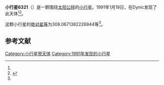 {{Infobox planet
| bgcolour = #FFFFC0
| name = 6321 Namuratakao
| symbol = 
| image = 
| caption = 
| discovery = yes
| discovery_ref = 
| discoverer = {{link-jp|杉江淳|杉江淳}}
| discovery_site = [[Dynic|Dynic]] 
| discovered = 1991年1月19日
| designations = yes
| mp_name = 
| named_after = 
| alt_names = 
| mp_category = [[主带小行星|主带小行星]]
| orbit_ref = <ref name="a">[http://ssd.jpl.nasa.gov/sbdb.cgi?sstr=6321 6321 Namuratakao] {{Wayback|url=http://ssd.jpl.nasa.gov/sbdb.cgi?sstr=6321 |date=20140822143454 }}，小行星數據庫瀏覽器（JPL Small-Body Database Browser）－[[美国国家航空航天局|美国国家航空航天局]]喷气推进实验室</ref>
| epoch = 2456400.5 (2013年4月18日更新)
| aphelion = {{convert|2.96154561624537|AU|km|3|abbr=on|lk=out}}
| perihelion = {{convert|2.266168146813812|AU|km|3|abbr=on}}
| semimajor = {{convert|2.613856881529591|AU|km|3|abbr=on}}
| eccentricity = 0.13301751
| period = 1543.551535 [[日|日]]<br />4.23[[儒略年|儒略年]]
| avg_speed = 
| inclination = 12.96976946840585
| asc_node = 143.6094682297343
| mean_anomaly = 
| arg_peri = 308.0671382226944
| satellites = 
| physical_characteristics = yes
| dimensions = 
| mass = 
| density = 
| surface_grav = 
| escape_velocity = 
| sidereal_day = 
| axial_tilt = 
| pole_ecliptic_lat = 
| pole_ecliptic_lon = 
| albedo = 
| temperatures= 
| temp_name1 = 
| mean_temp_1 = 
| max_temp_1 = 
| temp_name2 = 
| max_temp_2 = 
| spectral_type = 
| abs_magnitude = 308.0671382226944
}}

'''小行星6321'''（{{lang-en|6321 Namuratakao}}）是一颗围绕[[太阳|太阳]][[公转|公转]]的[[小行星|小行星]]。1991年1月19日，{{link-jp|杉江淳|杉江淳}}在Dynic发现了此天体<ref name="a" /><ref>{{cite news|title=小行星列表|url=http://cfa-www.harvard.edu/iau/lists/NumberedMPs.txt|accessdate=2013-07-08|newspaper=哈佛大学|archive-date=2008-05-17|archive-url=https://web.archive.org/web/20080517010638/http://cfa-www.harvard.edu/iau/lists/NumberedMPs.txt|dead-url=no}}</ref>。

这颗小行星的[[绝对星等|绝对星等]]为308.0671382226944等<ref name="a" />。

==参考文献==
{{reflist}}
{{Minor Planet Number|[[小行星6320|小行星6320]]|[[小行星6322|小行星6322]]}}

{{小天体}}

[[Category:小行星带天体|Category:小行星带天体]]
[[Category:1991年发现的小行星|Category:1991年发现的小行星]]

{{asteroid-stub}}